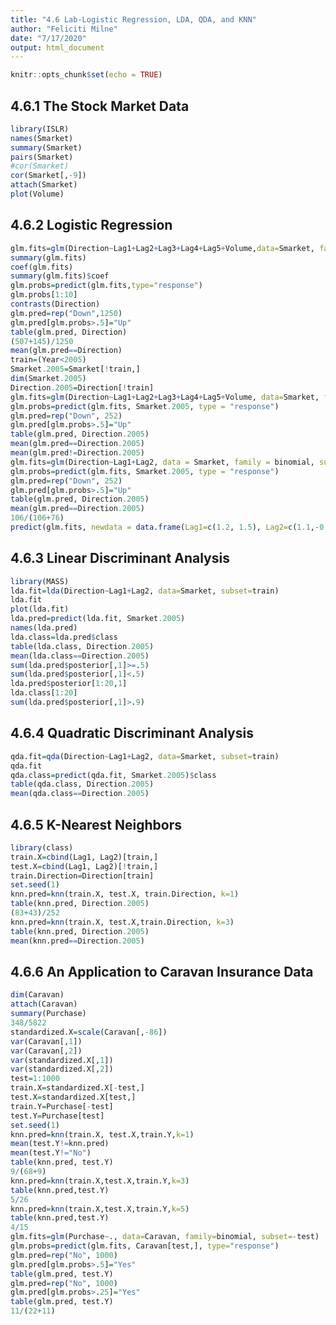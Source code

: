 ```yaml
---
title: "4.6 Lab-Logistic Regression, LDA, QDA, and KNN"
author: "Feliciti Milne"
date: "7/17/2020"
output: html_document
---
```


```r
knitr::opts_chunk$set(echo = TRUE)
```

## 4.6.1 The Stock Market Data
```r
library(ISLR)
names(Smarket)
summary(Smarket)
pairs(Smarket)
#cor(Smarket)
cor(Smarket[,-9])
attach(Smarket)
plot(Volume)
```

## 4.6.2 Logistic Regression
```r
glm.fits=glm(Direction~Lag1+Lag2+Lag3+Lag4+Lag5+Volume,data=Smarket, family=binomial)
summary(glm.fits)
coef(glm.fits)
summary(glm.fits)$coef
glm.probs=predict(glm.fits,type="response")
glm.probs[1:10]
contrasts(Direction)
glm.pred=rep("Down",1250)
glm.pred[glm.probs>.5]="Up"
table(glm.pred, Direction)
(507+145)/1250
mean(glm.pred==Direction)
train=(Year<2005)
Smarket.2005=Smarket[!train,]
dim(Smarket.2005)
Direction.2005=Direction[!train]
glm.fits=glm(Direction~Lag1+Lag2+Lag3+Lag4+Lag5+Volume, data=Smarket, family = binomial, subset = train)
glm.probs=predict(glm.fits, Smarket.2005, type = "response")
glm.pred=rep("Down", 252)
glm.pred[glm.probs>.5]="Up"
table(glm.pred, Direction.2005)
mean(glm.pred==Direction.2005)
mean(glm.pred!=Direction.2005)
glm.fits=glm(Direction~Lag1+Lag2, data = Smarket, family = binomial, subset = train)
glm.probs=predict(glm.fits, Smarket.2005, type = "response")
glm.pred=rep("Down", 252)
glm.pred[glm.probs>.5]="Up"
table(glm.pred, Direction.2005)
mean(glm.pred==Direction.2005)
106/(106+76)
predict(glm.fits, newdata = data.frame(Lag1=c(1.2, 1.5), Lag2=c(1.1,-0.8)), type = "response")
```

## 4.6.3 Linear Discriminant Analysis
```r
library(MASS)
lda.fit=lda(Direction~Lag1+Lag2, data=Smarket, subset=train)
lda.fit
plot(lda.fit)
lda.pred=predict(lda.fit, Smarket.2005)
names(lda.pred)
lda.class=lda.pred$class
table(lda.class, Direction.2005)
mean(lda.class==Direction.2005)
sum(lda.pred$posterior[,1]>=.5)
sum(lda.pred$posterior[,1]<.5)
lda.pred$posterior[1:20,1]
lda.class[1:20]
sum(lda.pred$posterior[,1]>.9)
```


## 4.6.4 Quadratic Discriminant Analysis
```r
qda.fit=qda(Direction~Lag1+Lag2, data=Smarket, subset=train)
qda.fit
qda.class=predict(qda.fit, Smarket.2005)$class
table(qda.class, Direction.2005)
mean(qda.class==Direction.2005)
```


## 4.6.5 K-Nearest Neighbors
```r
library(class)
train.X=cbind(Lag1, Lag2)[train,]
test.X=cbind(Lag1, Lag2)[!train,]
train.Direction=Direction[train]
set.seed(1)
knn.pred=knn(train.X, test.X, train.Direction, k=1)
table(knn.pred, Direction.2005)
(83+43)/252
knn.pred=knn(train.X, test.X,train.Direction, k=3)
table(knn.pred, Direction.2005)
mean(knn.pred==Direction.2005)
```


## 4.6.6 An Application to Caravan Insurance Data
```r
dim(Caravan)
attach(Caravan)
summary(Purchase)
348/5822
standardized.X=scale(Caravan[,-86])
var(Caravan[,1])
var(Caravan[,2])
var(standardized.X[,1])
var(standardized.X[,2])
test=1:1000
train.X=standardized.X[-test,]
test.X=standardized.X[test,]
train.Y=Purchase[-test]
test.Y=Purchase[test]
set.seed(1)
knn.pred=knn(train.X, test.X,train.Y,k=1)
mean(test.Y!=knn.pred)
mean(test.Y!="No")
table(knn.pred, test.Y)
9/(68+9)
knn.pred=knn(train.X,test.X,train.Y,k=3)
table(knn.pred,test.Y)
5/26
knn.pred=knn(train.X,test.X,train.Y,k=5)
table(knn.pred,test.Y)
4/15
glm.fits=glm(Purchase~., data=Caravan, family=binomial, subset=-test)
glm.probs=predict(glm.fits, Caravan[test,], type="response")
glm.pred=rep("No", 1000)
glm.pred[glm.probs>.5]="Yes"
table(glm.pred, test.Y)
glm.pred=rep("No", 1000)
glm.pred[glm.probs>.25]="Yes"
table(glm.pred, test.Y)
11/(22+11)
```
